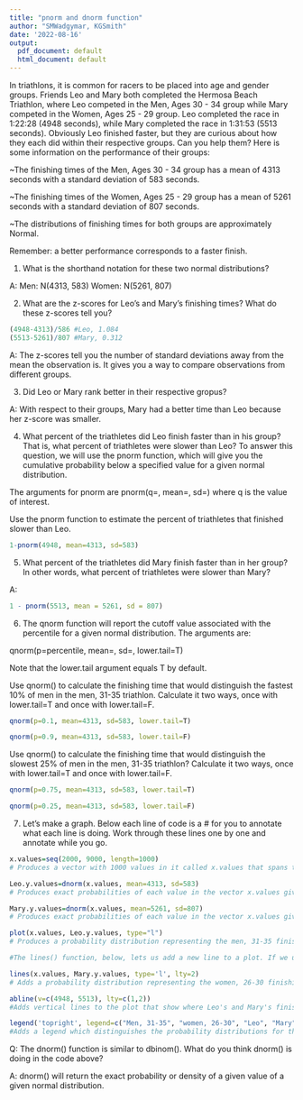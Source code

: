 ```yaml
---
title: "pnorm and dnorm function"
author: "SMWadgymar, KGSmith"
date: '2022-08-16'
output:
  pdf_document: default
  html_document: default
---
```



In triathlons, it is common for racers to be placed into age and gender groups. Friends Leo and Mary both completed the Hermosa Beach Triathlon, where Leo competed in the Men, Ages 30 - 34 group while Mary competed in the Women, Ages 25 - 29 group. Leo completed the race in 1:22:28 (4948 seconds), while Mary completed the race in 1:31:53 (5513 seconds). Obviously Leo finished faster, but they are curious about how they each did within their respective groups. Can you help them? Here is some information on the performance of their groups:

~The finishing times of the Men, Ages 30 - 34 group has a mean of 4313 seconds with a standard deviation of 583 seconds.

~The finishing times of the Women, Ages 25 - 29 group has a mean of 5261 seconds with a standard deviation of 807 seconds.

~The distributions of finishing times for both groups are approximately Normal.

Remember: a better performance corresponds to a faster finish.



1) What is the shorthand notation for these two normal distributions?

A:
Men: N(4313, 583)
Women: N(5261, 807)


2) What are the z-scores for Leo's and Mary's finishing times? What do these z-scores tell you?

```r
(4948-4313)/586 #Leo, 1.084
(5513-5261)/807 #Mary, 0.312
```

A: The z-scores tell you the number of standard deviations away from the mean the observation is.  It gives you a way to compare observations from different groups.


3) Did Leo or Mary rank better in their respective gropus?

A: With respect to their groups, Mary had a better time than Leo because her z-score was smaller.


4) What percent of the triathletes did Leo finish faster than in his group? That is, what percent of triathletes were slower than Leo? To answer this question, we will use the pnorm function, which will give you the cumulative probability below a specified value for a given normal distribution.

The arguments for pnorm are pnorm(q=, mean=, sd=) where q is the value of interest.

Use the pnorm function to estimate the percent of triathletes that finished slower than Leo.

```r
1-pnorm(4948, mean=4313, sd=583)
```




5) What percent of the triathletes did Mary finish faster than in her group? In other words, what percent of triathletes were slower than Mary?

A:
```r
1 - pnorm(5513, mean = 5261, sd = 807)
```



6) The qnorm function will report the cutoff value associated with the percentile for a given normal distribution. The arguments are:

qnorm(p=percentile, mean=, sd=, lower.tail=T)

Note that the lower.tail argument equals T by default.


Use qnorm() to calculate the finishing time that would distinguish the fastest 10% of men in the men, 31-35 triathlon.  Calculate it two ways, once with lower.tail=T and once with lower.tail=F.

```r
qnorm(p=0.1, mean=4313, sd=583, lower.tail=T)

qnorm(p=0.9, mean=4313, sd=583, lower.tail=F)
```

Use qnorm() to calculate the finishing time that would distinguish the slowest 25% of men in the men, 31-35 triathlon? Calculate it two ways, once with lower.tail=T and once with lower.tail=F.

```r
qnorm(p=0.75, mean=4313, sd=583, lower.tail=T)

qnorm(p=0.25, mean=4313, sd=583, lower.tail=F)
```



7) Let's make a graph.  Below each line of code is a # for you to annotate what each line is doing.  Work through these lines one by one and annotate while you go.  

```r
x.values=seq(2000, 9000, length=1000)
# Produces a vector with 1000 values in it called x.values that spans the range of possible times that anyone in either the men, 31-35 or women, 26-30 triathlons might have achieved.

Leo.y.values=dnorm(x.values, mean=4313, sd=583)
# Produces exact probabilities of each value in the vector x.values given the normal distribution associated with the men, 31-35 triathlon finishing times

Mary.y.values=dnorm(x.values, mean=5261, sd=807)
# Produces exact probabilities of each value in the vector x.values given the normal distribution associated with the women, 26-30 triathlon finishing times

plot(x.values, Leo.y.values, type="l")
# Produces a probability distribution representing the men, 31-35 finishing times

#The lines() function, below, lets us add a new line to a plot. If we used plot(), it would produce a second plot. But what we want is one plot with two distributions on it, and lines() lets us add the second distribution.

lines(x.values, Mary.y.values, type='l', lty=2)
# Adds a probability distribution representing the women, 26-30 finishing times

abline(v=c(4948, 5513), lty=c(1,2))
#Adds vertical lines to the plot that show where Leo's and Mary's finishing times are

legend('topright', legend=c("Men, 31-35", "women, 26-30", "Leo", "Mary"), lty=1:2, cex=0.8)
#Adds a legend which distinguishes the probability distributions for the men, 31-55 and women, 26-30 finish times as well as the lines depicting Leo's and Mary's finishing times.
```

Q: The dnorm() function is similar to dbinom().  What do you think dnorm() is doing in the code above?

A: dnorm() will return the exact probability or density of a given value of a given normal distribution.


